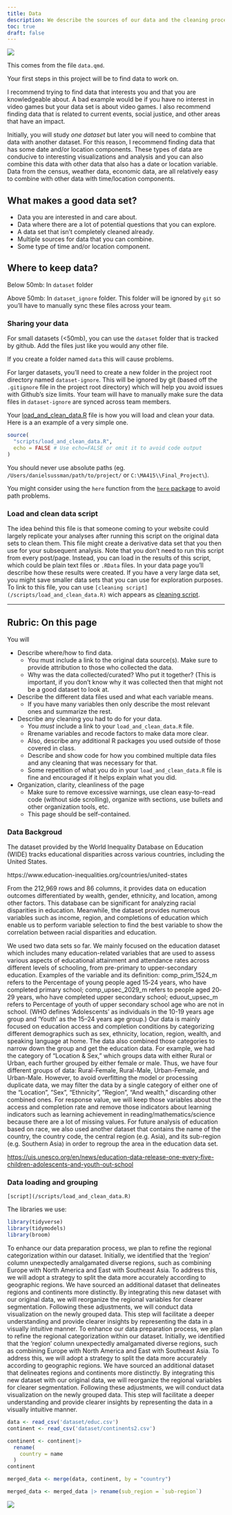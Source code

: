 ```yaml
---
title: Data
description: We describe the sources of our data and the cleaning process.
toc: true
draft: false
---
```


![](images/data-import-cheatsheet-thumbs.png)

This comes from the file `data.qmd`.

Your first steps in this project will be to find data to work on.

I recommend trying to find data that interests you and that you are knowledgeable about. A bad example would be if you have no interest in video games but your data set is about video games. I also recommend finding data that is related to current events, social justice, and other areas that have an impact.

Initially, you will study *one dataset* but later you will need to combine that data with another dataset. For this reason, I recommend finding data that has some date and/or location components. These types of data are conducive to interesting visualizations and analysis and you can also combine this data with other data that also has a date or location variable. Data from the census, weather data, economic data, are all relatively easy to combine with other data with time/location components.

## What makes a good data set?

-   Data you are interested in and care about.
-   Data where there are a lot of potential questions that you can explore.
-   A data set that isn't completely cleaned already.
-   Multiple sources for data that you can combine.
-   Some type of time and/or location component.

## Where to keep data?

Below 50mb: In `dataset` folder

Above 50mb: In `dataset_ignore` folder. This folder will be ignored by `git` so you'll have to manually sync these files across your team.

### Sharing your data

For small datasets (\<50mb), you can use the `dataset` folder that is tracked by github. Add the files just like you would any other file.

If you create a folder named `data` this will cause problems.

For larger datasets, you'll need to create a new folder in the project root directory named `dataset-ignore`. This will be ignored by git (based off the `.gitignore` file in the project root directory) which will help you avoid issues with Github's size limits. Your team will have to manually make sure the data files in `dataset-ignore` are synced across team members.

Your [load_and_clean_data.R](/scripts/load_and_clean_data.R) file is how you will load and clean your data. Here is a an example of a very simple one.

```r
source(
  "scripts/load_and_clean_data.R",
  echo = FALSE # Use echo=FALSE or omit it to avoid code output  
)
```

You should never use absolute paths (eg. `/Users/danielsussman/path/to/project/` or `C:\MA415\\Final_Project\`).

You might consider using the `here` function from the [`here` package](https://here.r-lib.org/articles/here.html) to avoid path problems.

### Load and clean data script

The idea behind this file is that someone coming to your website could largely replicate your analyses after running this script on the original data sets to clean them. This file might create a derivative data set that you then use for your subsequent analysis. Note that you don't need to run this script from every post/page. Instead, you can load in the results of this script, which could be plain text files or `.RData` files. In your data page you'll describe how these results were created. If you have a very large data set, you might save smaller data sets that you can use for exploration purposes. To link to this file, you can use `[cleaning script](/scripts/load_and_clean_data.R)` wich appears as [cleaning script](/scripts/load_and_clean_data.R).

------------------------------------------------------------------------

## Rubric: On this page

You will

-   Describe where/how to find data.
    -   You must include a link to the original data source(s). Make sure to provide attribution to those who collected the data.
    -   Why was the data collected/curated? Who put it together? (This is important, if you don't know why it was collected then that might not be a good dataset to look at.
-   Describe the different data files used and what each variable means.
    -   If you have many variables then only describe the most relevant ones and summarize the rest.
-   Describe any cleaning you had to do for your data.
    -   You *must* include a link to your `load_and_clean_data.R` file.
    -   Rrename variables and recode factors to make data more clear.
    -   Also, describe any additional R packages you used outside of those covered in class.
    -   Describe and show code for how you combined multiple data files and any cleaning that was necessary for that.
    -   Some repetition of what you do in your `load_and_clean_data.R` file is fine and encouraged if it helps explain what you did.
-   Organization, clarity, cleanliness of the page
    -   Make sure to remove excessive warnings, use clean easy-to-read code (without side scrolling), organize with sections, use bullets and other organization tools, etc.
    -   This page should be self-contained.

### Data Backgroud

The dataset provided by the World Inequality Database on Education (WIDE) tracks educational disparities across various countries, including the United States.

https://www.education-inequalities.org/countries/united-states

From the 212,969 rows and 86 columns, it provides data on education outcomes differentiated by wealth, gender, ethnicity, and location, among other factors. This database can be significant for analyzing racial disparities in education. Meanwhile, the dataset provides numerous variables such as income, region, and completions of education which enable us to perform variable selection to find the best variable to show the correlation between racial disparities and education.

We used two data sets so far. We mainly focused on the education dataset which includes many education-related variables that are used to assess various aspects of educational attainment and attendance rates across different levels of schooling, from pre-primary to upper-secondary education. Examples of the variable and its definition: comp_prim_1524_m refers to the Percentage of young people aged 15‐24 years, who have completed primary school; comp_upsec_2029_m refers to people aged 20‐29 years, who have completed upper secondary school; eduout_upsec_m refers to Percentage of youth of upper secondary school age who are not in school. (WHO defines 'Adolescents' as individuals in the 10-19 years age group and 'Youth' as the 15–24 years age group.) Our data is mainly focused on education access and completion conditions by categorizing different demographics such as sex, ethnicity, location, region, wealth, and speaking language at home. The data also combined those categories to narrow down the group and get the education data. For example, we had the category of “Location & Sex,” which groups data with either Rural or Urban, each further grouped by either female or male. Thus, we have four different groups of data: Rural-Female, Rural-Male, Urban-Female, and Urban-Male. However, to avoid overfitting the model or processing duplicate data, we may filter the data by a single category of either one of the “Location”, ”Sex”, “Ethnicity”, ”Region”, “And wealth,” discarding other combined ones. For response value, we will keep those variables about the access and completion rate and remove those indicators about learning indicators such as learning achievement in reading/mathematics/science because there are a lot of missing values. For future analysis of education based on race, we also used another dataset that contains the name of the country, the country code, the central region (e.g. Asia), and its sub-region (e.g. Southern Asia) in order to regroup the area in the education data set.

<https://uis.unesco.org/en/news/education-data-release-one-every-five-children-adolescents-and-youth-out-school>

### Data loading and grouping

`[script](/scripts/load_and_clean_data.R)`

The libraries we use:

```r
library(tidyverse)
library(tidymodels)
library(broom)
```

To enhance our data preparation process, we plan to refine the regional categorization within our dataset. Initially, we identified that the 'region' column unexpectedly amalgamated diverse regions, such as combining Europe with North America and East with Southeast Asia. To address this, we will adopt a strategy to split the data more accurately according to geographic regions. We have sourced an additional dataset that delineates regions and continents more distinctly. By integrating this new dataset with our original data, we will reorganize the regional variables for clearer segmentation. Following these adjustments, we will conduct data visualization on the newly grouped data. This step will facilitate a deeper understanding and provide clearer insights by representing the data in a visually intuitive manner. To enhance our data preparation process, we plan to refine the regional categorization within our dataset. Initially, we identified that the 'region' column unexpectedly amalgamated diverse regions, such as combining Europe with North America and East with Southeast Asia. To address this, we will adopt a strategy to split the data more accurately according to geographic regions. We have sourced an additional dataset that delineates regions and continents more distinctly. By integrating this new dataset with our original data, we will reorganize the regional variables for clearer segmentation. Following these adjustments, we will conduct data visualization on the newly grouped data. This step will facilitate a deeper understanding and provide clearer insights by representing the data in a visually intuitive manner.

```r
data <- read_csv('dataset/educ.csv')
continent <- read_csv('dataset/continents2.csv')
```

```r
continent <- continent|>
  rename(
    country = name
  )
continent

merged_data <- merge(data, continent, by = "country")

merged_data <- merged_data |> rename(sub_region = `sub-region`)
```

![](images/clipboard-123080745.png)

